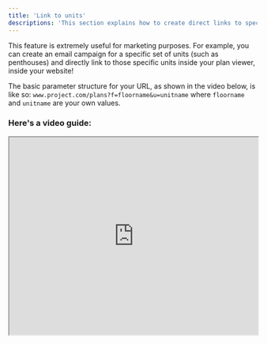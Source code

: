 ```yaml
---
title: 'Link to units'
descriptions: 'This section explains how to create direct links to specific units inside your plan viewwer'
---
```


This feature is extremely useful for marketing purposes. For example, you can create an email campaign for a specific set of units (such as penthouses) and directly link to those specific units inside your plan viewer, inside your website!

The basic parameter structure for your URL, as shown in the video below, is like so: `www.project.com/plans?f=floorname&u=unitname` where `floorname` and `unitname` are your own values.

### Here's a video guide:

<iframe src="https://streamable.com/e/vcty93" width="100%" height="400px"> </iframe>